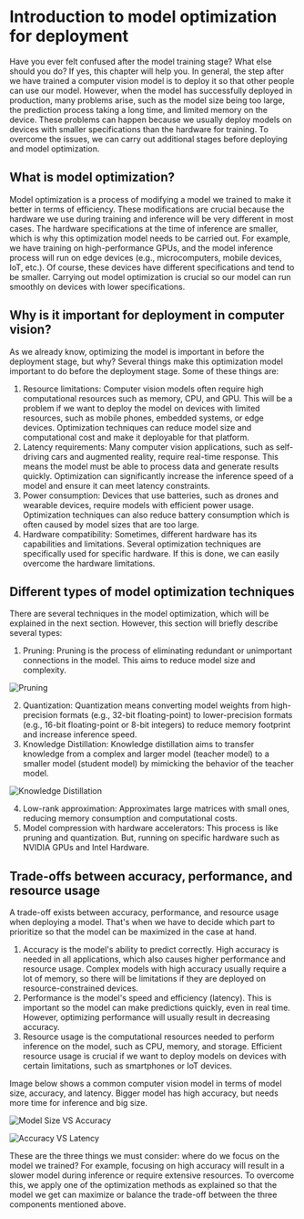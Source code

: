 # Introduction to model optimization for deployment

Have you ever felt confused after the model training stage? What else should you do? If yes, this chapter will help you. In general, the step after we have trained a computer vision model is to deploy it so that other people can use our model. However, when the model has successfully deployed in production, many problems arise, such as the model size being too large, the prediction process taking a long time, and limited memory on the device. These problems can happen because we usually deploy models on devices with smaller specifications than the hardware for training. To overcome the issues, we can carry out additional stages before deploying and model optimization.

## What is model optimization?
Model optimization is a process of modifying a model we trained to make it better in terms of efficiency. These modifications are crucial because the hardware we use during training and inference will be very different in most cases. The hardware specifications at the time of inference are smaller, which is why this optimization model needs to be carried out. For example, we have training on high-performance GPUs, and the model inference process will run on edge devices (e.g., microcomputers, mobile devices, IoT, etc.). Of course, these devices have different specifications and tend to be smaller. Carrying out model optimization is crucial so our model can run smoothly on devices with lower specifications.

## Why is it important for deployment in computer vision?
As we already know, optimizing the model is important in before the deployment stage, but why? Several things make this optimization model important to do before the deployment stage. Some of these things are:
1. Resource limitations: Computer vision models often require high computational resources such as memory, CPU, and GPU. This will be a problem if we want to deploy the model on devices with limited resources, such as mobile phones, embedded systems, or edge devices. Optimization techniques can reduce model size and computational cost and make it deployable for that platform.
2. Latency requirements: Many computer vision applications, such as self-driving cars and augmented reality, require real-time response. This means the model must be able to process data and generate results quickly. Optimization can significantly increase the inference speed of a model and ensure it can meet latency constraints.
3. Power consumption: Devices that use batteries, such as drones and wearable devices, require models with efficient power usage. Optimization techniques can also reduce battery consumption which is often caused by model sizes that are too large.
4. Hardware compatibility: Sometimes, different hardware has its capabilities and limitations. Several optimization techniques are specifically used for specific hardware. If this is done, we can easily overcome the hardware limitations.

## Different types of model optimization techniques
There are several techniques in the model optimization, which will be explained in the next section. However, this section will briefly describe several types:
1. Pruning: Pruning is the process of eliminating redundant or unimportant connections in the model. This aims to reduce model size and complexity.

![Pruning](https://huggingface.co/datasets/hf-vision/course-assets/resolve/main/pruning.png)

2. Quantization: Quantization means converting model weights from high-precision formats (e.g., 32-bit floating-point) to lower-precision formats (e.g., 16-bit floating-point or 8-bit integers) to reduce memory footprint and increase inference speed.
3. Knowledge Distillation: Knowledge distillation aims to transfer knowledge from a complex and larger model (teacher model) to a smaller model (student model) by mimicking the behavior of the teacher model.

![Knowledge Distillation](https://huggingface.co/datasets/hf-vision/course-assets/resolve/main/knowledge_distillation.png)

4. Low-rank approximation: Approximates large matrices with small ones, reducing memory consumption and computational costs.
5. Model compression with hardware accelerators: This process is like pruning and quantization. But, running on specific hardware such as NVIDIA GPUs and Intel Hardware.

## Trade-offs between accuracy, performance, and resource usage
A trade-off exists between accuracy, performance, and resource usage when deploying a model. That's when we have to decide which part to prioritize so that the model can be maximized in the case at hand.
1. Accuracy is the model's ability to predict correctly. High accuracy is needed in all applications, which also causes higher performance and resource usage. Complex models with high accuracy usually require a lot of memory, so there will be limitations if they are deployed on resource-constrained devices.
2. Performance is the model's speed and efficiency (latency). This is important so the model can make predictions quickly, even in real time. However, optimizing performance will usually result in decreasing accuracy.
3. Resource usage is the computational resources needed to perform inference on the model, such as CPU, memory, and storage. Efficient resource usage is crucial if we want to deploy models on devices with certain limitations, such as smartphones or IoT devices.

Image below shows a common computer vision model in terms of model size, accuracy, and latency. Bigger model has high accuracy, but needs more time for inference and big size.

![Model Size VS Accuracy](https://huggingface.co/datasets/hf-vision/course-assets/resolve/main/model_size_vs_accuracy.png)

![Accuracy VS Latency](https://huggingface.co/datasets/hf-vision/course-assets/resolve/main/accuracy_vs_latency.png)

These are the three things we must consider: where do we focus on the model we trained? For example, focusing on high accuracy will result in a slower model during inference or require extensive resources. To overcome this, we apply one of the optimization methods as explained so that the model we get can maximize or balance the trade-off between the three components mentioned above.



